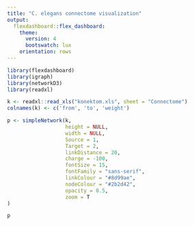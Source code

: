 ```yaml
---
title: "C. elegans connectome visualization"
output: 
  flexdashboard::flex_dashboard:
    theme: 
      version: 4
      bootswatch: lux
    orientation: rows
---
```


```r
library(flexdashboard)
library(igraph)
library(networkD3)
library(readxl)

k <- readxl::read_xls("konektom.xls", sheet = "Connectome")
colnames(k) <- c('from', 'to', 'weight')

p <- simpleNetwork(k,
                   height = NULL,
                   width = NULL, 
                   Source = 1,
                   Target = 2,
                   linkDistance = 20,
                   charge = -100,
                   fontSize = 15,
                   fontFamily = "sans-serif",
                   linkColour = "#8d99ae",
                   nodeColour = "#2b2d42",
                   opacity = 0.5,
                   zoom = T
)
```


```r
p
```




